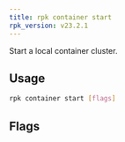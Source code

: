```yaml
---
title: rpk container start
rpk_version: v23.2.1
---
```


<head>
  <meta name="title" content="rpk container start | Redpanda Docs" />
  <meta name="description" content="rpk container start" />
  <link rel="canonical" href="https://docs.redpanda.com/docs/reference/rpk/rpk-container/rpk-container-start/" />
</head>

Start a local container cluster.

## Usage

```bash
rpk container start [flags]
```

## Flags

<!--
[cols=",,",]
|===
|*Value* |*Type* |*Description*

|-h, --help |- |Help for start.

|-n, --nodes |- |uint The number of nodes to start (default 1).

|--retries |- |uint The amount of times to check for the cluster before
considering it unstable and exiting. (default 10).

|--config |string |Redpanda or rpk config file; default search paths are
~/.config/rpk/rpk.yaml, $PWD, and /etc/redpanda/`redpanda.yaml`.

|-X, --config-opt |stringArray |Override rpk configuration settings; '-X
help' for detail or '-X list' for terser detail.

|--profile |string |rpk profile to use.

|-v, --verbose |- |Enable verbose logging.
|===

-->
